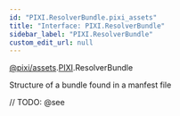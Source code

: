 ```yaml
---
id: "PIXI.ResolverBundle.pixi_assets"
title: "Interface: PIXI.ResolverBundle"
sidebar_label: "PIXI.ResolverBundle"
custom_edit_url: null
---
```


[@pixi/assets](../modules/pixi_assets).[PIXI](../namespaces/PIXI).ResolverBundle


Structure of a bundle found in a manfest file



// TODO: @see

        








  